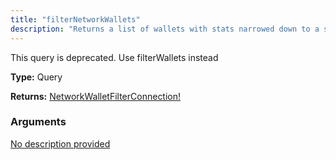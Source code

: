 ```yaml
---
title: "filterNetworkWallets"
description: "Returns a list of wallets with stats narrowed down to a specific network."
---
```


<Warning>
  This query is deprecated. Use filterWallets instead
</Warning>

**Type:** Query

**Returns:** [NetworkWalletFilterConnection!](/api-reference/types/networkwalletfilterconnection)

### Arguments

<a href="/api-reference/types/filternetworkwalletsinput">
  <ResponseField name="input" type="FilterNetworkWalletsInput!" required>
    No description provided
  </ResponseField>
</a>

